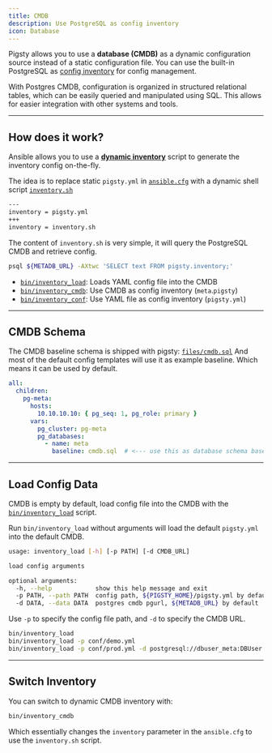 ```yaml
---
title: CMDB
description: Use PostgreSQL as config inventory
icon: Database
---
```



Pigsty allows you to use a **database (CMDB)** as a dynamic configuration source instead of a static configuration file.
You can use the built-in PostgreSQL as [config inventory](/docs/config/inventory) for config management.

With Postgres CMDB, configuration is organized in structured relational tables, which can be easily queried and manipulated using SQL.
This allows for easier integration with other systems and tools.



------

## How does it work?

Ansible allows you to use a [**dynamic inventory**](https://docs.ansible.com/ansible/latest/inventory_guide/intro_dynamic_inventory.html) script to generate the inventory config on-the-fly.

The idea is to replace static `pigsty.yml` in [`ansible.cfg`](https://github.com/pgsty/pigsty/blob/main/ansible.cfg) with a dynamic shell script [`inventory.sh`](https://github.com/pgsty/pigsty/blob/main/bin/inventory_cmdb#L30)


```bash title="~/pigsty/ansible.cfg"
---
inventory = pigsty.yml
+++
inventory = inventory.sh
```

The content of `inventory.sh` is very simple, it will query the PostgreSQL CMDB and retrieve config.

```bash title="~/pigsty/inventory.sh"
psql ${METADB_URL} -AXtwc 'SELECT text FROM pigsty.inventory;'
```

<Callout title="Util Scripts for CMDB" type="info">

- [`bin/inventory_load`](https://github.com/pgsty/pigsty/blob/main/bin/inventory_load): Loads YAML config file into the CMDB
- [`bin/inventory_cmdb`](https://github.com/pgsty/pigsty/blob/main/bin/inventory_cmdb): Use CMDB as config inventory (`meta`.`pigsty`)
- [`bin/inventory_conf`](https://github.com/pgsty/pigsty/blob/main/bin/inventory_cmdb): Use YAML file as config inventory (`pigsty.yml`)


</Callout>


------

## CMDB Schema

The CMDB baseline schema is shipped with pigsty: [`files/cmdb.sql`](https://github.com/pgsty/pigsty/blob/main/files/cmdb.sql)
And most of the default config templates will use it as example baseline. Which means it can be used by default.

```yaml
all:
  children:
    pg-meta:
      hosts:
        10.10.10.10: { pg_seq: 1, pg_role: primary }
      vars:
        pg_cluster: pg-meta
        pg_databases:
          - name: meta
            baseline: cmdb.sql  # <--- use this as database schema baseline
```


--------

## Load Config Data

CMDB is empty by default, load config file into the CMDB with the [`bin/inventory_load`](https://github.com/pgsty/pigsty/blob/main/bin/inventory_load) script.

Run `bin/inventory_load` without arguments will load the default `pigsty.yml` into the default CMDB.

```bash
usage: inventory_load [-h] [-p PATH] [-d CMDB_URL]

load config arguments

optional arguments:
  -h, --help            show this help message and exit
  -p PATH, --path PATH  config path, ${PIGSTY_HOME}/pigsty.yml by default
  -d DATA, --data DATA  postgres cmdb pgurl, ${METADB_URL} by default
```

Use `-p` to specify the config file path, and `-d` to specify the CMDB URL.

```bash
bin/inventory_load
bin/inventory_load -p conf/demo.yml
bin/inventory_load -p conf/prod.yml -d postgresql://dbuser_meta:DBUser.Meta@10.10.10.10:5432/meta
```


--------

## Switch Inventory

You can switch to dynamic CMDB inventory with:

```bash
bin/inventory_cmdb
```

Which essentially changes the `inventory` parameter in the `ansible.cfg` to use the `inventory.sh` script.
